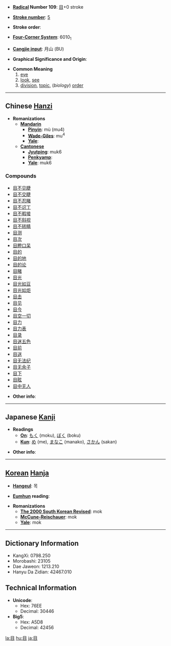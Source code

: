 * '''[[Wiktionary:Chinese radical index| Radical]] Number 109''': [[Wiktionary:Chinese radical index 目|目]]+0 stroke

* '''[[Wiktionary:Chinese total strokes index|Stroke number]]''': [[Wiktionary:Chinese total strokes index 5|5]]

* '''Stroke order''': 

* '''[[Wiktionary:Chinese four corner index|Four-Corner System]]''': 6010<sub>1</sub>

* '''[[Wiktionary:Chinese Cangjie index|Cangjie input]]''': 月山 (BU)

* '''Graphical Significance and Origin''': 

* '''Common Meaning'''
*# [[eye]]
*# [[look]], [[see]]
*# [[division]], [[topic]], (''biology'') [[order]]


----

== Chinese [[Hanzi]] ==

* '''Romanizations'''
** '''[[Mandarin]]'''
*** '''[[Pinyin]]''': mù (mu4)
*** '''[[Wade-Giles]]''': mu<sup>4</sup>
*** '''[[Yale]]''': 
** '''[[Cantonese]]'''
*** '''[[Jyutping]]''': muk6
*** '''[[Penkyamp]]''': 
*** '''[[Yale]]''': muk6

===Compounds===
*[[目不见睫]]
*[[目不交睫]]
*[[目不忍睹]]
*[[目不识丁]]
*[[目不暇接]]
*[[目不斜视]]
*[[目不转睛]]
*[[目测]]
*[[目次]]
*[[目瞪口呆]]
*[[目的]]
*[[目的地]]
*[[目的论]]
*[[目睹]]
*[[目光]]
*[[目光如豆]]
*[[目光如炬]]
*[[目击]]
*[[目见]]
*[[目今]]
*[[目空一切]]
*[[目力]]
*[[目力表]]
*[[目录]]
*[[目迷五色]]
*[[目前]]
*[[目送]]
*[[目无法纪]]
*[[目无余子]]
*[[目下]]
*[[目眩]]
*[[目中无人]]

* '''Other info''': 

----

== Japanese [[Kanji]] ==

* '''Readings'''
** '''[[On]]''': [[もく]] (moku), [[ぼく]] (boku)
** '''[[Kun]]''': [[め]] (me), [[まなこ]] (manako), [[さかん]] (sakan)

* '''Other info''':  

----

== [[Korean]] [[Hanja]] ==

* '''[[Hangeul]]''': 목

* '''[[Eumhun]] reading''': 

* '''Romanizations'''
** '''[[The 2000 South Korean Revised Romanization|The 2000 South Korean Revised]]''': mok
** '''[[McCune-Reischauer]]''': mok
** '''[[Yale]]''': mok

----

== Dictionary Information ==

* KangXi: 0798.250
* Morobashi: 23105
* Dae Jaweon: 1213.210
* Hanyu Da Zidian: 42467.010

== Technical Information ==

* '''Unicode''':
** Hex: 76EE
** Decimal: 30446
* '''Big5''':
** Hex: A5D8
** Decimal: 42456

[[la:目]]
[[hu:目]]
[[ja:目]]
